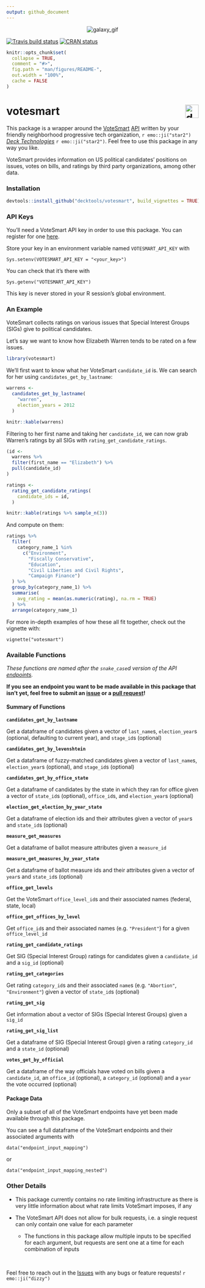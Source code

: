 ```yaml
---
output: github_document
---
```


<p align="center">
<img src="https://media.giphy.com/media/pD4mUFQR0ovmg/giphy.gif" alt="galaxy_gif">
</p>

<!-- badges: start -->
[![Travis build status](https://travis-ci.com/decktools/votesmart.svg?token=G3ZELzKsL1syAMRqs54K&branch=main)](https://travis-ci.com/decktools/votesmart) 
[![CRAN status](https://www.r-pkg.org/badges/version/votesmart)](https://CRAN.R-project.org/package=votesmart)
<!-- badges: end -->

```r
knitr::opts_chunk$set(
  collapse = TRUE,
  comment = "#>",
  fig.path = "man/figures/README-",
  out.width = "100%",
  cache = FALSE
)
```


votesmart <img src="./man/img/deck_logo.png" alt="deck" height="35px" align="right" />
====================================================================================

This package is a wrapper around the [VoteSmart](https://justfacts.votesmart.org/) [API](http://api.votesmart.org/docs/) written by your friendly neighborhood progressive tech organization, `r emo::ji("star2")` [*Deck Technologies*](https://www.deck.tools) `r emo::ji("star2")`. Feel free to use this package in any way you like.

VoteSmart provides information on US political candidates' positions on issues, votes on bills, and ratings by third party organizations, among other data.


### Installation

``` r
devtools::install_github("decktools/votesmart", build_vignettes = TRUE)
```

### API Keys

You'll need a VoteSmart API key in order to use this package. You can register for one [here](https://votesmart.org/share/api#.XjxqEjJKjOQ).

Store your key in an environment variable named `VOTESMART_API_KEY` with

```
Sys.setenv(VOTESMART_API_KEY = "<your_key>")
```

You can check that it's there with

```
Sys.getenv("VOTESMART_API_KEY")
```

This key is never stored in your R session's global environment.

### An Example

VoteSmart collects ratings on various issues that Special Interest Groups (SIGs) give to political candidates.

Let's say we want to know how Elizabeth Warren tends to be rated on a few issues.

```r
library(votesmart)
```


We'll first want to know what her VoteSmart `candidate_id` is. We can search for her using `candidates_get_by_lastname`:

```r
warrens <- 
  candidates_get_by_lastname(
    "warren", 
    election_years = 2012
  )

knitr::kable(warrens)
```

Filtering to her first name and taking her `candidate_id`, we can now grab Warren's ratings by all SIGs with `rating_get_candidate_ratings`.

```r
(id <- 
  warrens %>% 
  filter(first_name == "Elizabeth") %>% 
  pull(candidate_id)
)

ratings <- 
  rating_get_candidate_ratings(
    candidate_ids = id,
  )

knitr::kable(ratings %>% sample_n(3))
```

And compute on them:

```r
ratings %>% 
  filter(
    category_name_1 %in% 
      c("Environment", 
        "Fiscally Conservative",
        "Education", 
        "Civil Liberties and Civil Rights", 
        "Campaign Finance") 
  ) %>% 
  group_by(category_name_1) %>% 
  summarise(
    avg_rating = mean(as.numeric(rating), na.rm = TRUE)
  ) %>% 
  arrange(category_name_1)
```

For more in-depth examples of how these all fit together, check out the vignette with:

```
vignette("votesmart")
```

### Available Functions

*These functions are named after the `snake_case`d version of the API [endpoints](http://api.votesmart.org/docs/).*

**If you see an endpoint you want to be made available in this package that isn't yet, feel free to submit an [issue](https://github.com/decktools/votesmart/issues) or a [pull request](https://github.com/decktools/votesmart/pulls)!**


#### Summary of Functions

**`candidates_get_by_lastname`**

Get a dataframe of candidates given a vector of `last_name`s, `election_year`s (optional, defaulting to current year), and `stage_id`s (optional)

**`candidates_get_by_levenshtein`**

Get a dataframe of fuzzy-matched candidates given a vector of `last_name`s, `election_year`s (optional), and `stage_id`s (optional)

**`candidates_get_by_office_state`**

Get a dataframe of candidates by the state in which they ran for office given a vector of `state_id`s (optional), `office_id`s, and `election_year`s (optional)

**`election_get_election_by_year_state`**

Get a dataframe of election ids and their attributes given a vector of `year`s and `state_id`s (optional)

**`measure_get_measures`**

Get a dataframe of ballot measure attributes given a `measure_id`

**`measure_get_measures_by_year_state`**

Get a dataframe of ballot measure ids and their attributes given a vector of `year`s and `state_id`s (optional)

**`office_get_levels`**

Get the VoteSmart `office_level_id`s and their associated names (federal, state, local)

**`office_get_offices_by_level`**

Get `office_id`s and their associated names (e.g. `"President"`) for a given `office_level_id`

**`rating_get_candidate_ratings`** 

Get SIG (Special Interest Group) ratings for candidates given a `candidate_id` and a `sig_id` (optional)


**`rating_get_categories`**

Get rating `category_id`s and their associated `name`s (e.g. `"Abortion"`, `"Environment"`) given a vector of `state_id`s (optional)

**`rating_get_sig`**

Get information about a vector of SIGs (Special Interest Groups) given a `sig_id`


**`rating_get_sig_list`**

Get a dataframe of SIG (Special Interest Group) given a rating `category_id` and a `state_id` (optional)

**`votes_get_by_official`**

Get a dataframe of the way officials have voted on bills given a `candidate_id`, an `office_id` (optional), a `category_id` (optional) and a `year` the vote occurred (optional)


#### Package Data

Only a subset of all of the VoteSmart endpoints have yet been made available through this package.

You can see a full dataframe of the VoteSmart endpoints and their associated arguments with

```
data("endpoint_input_mapping")
```

or

```
data("endpoint_input_mapping_nested")
```

### Other Details

* This package currently contains no rate limiting infrastructure as there is very little information about what rate limits VoteSmart imposes, if any

* The VoteSmart API does not allow for bulk requests, i.e. a single request can only contain one value for each parameter
  * The functions in this package allow multiple inputs to be specified for each argument, but requests are sent one at a time for each combination of inputs
  
<br>

Feel free to reach out in the [Issues](https://github.com/decktools/votesmart/issues) with any bugs or feature requests! `r emo::ji("dizzy")`
